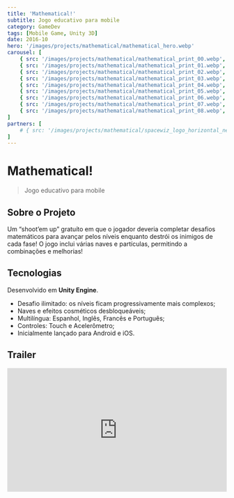 ```yaml
---
title: 'Mathematical!'
subtitle: Jogo educativo para mobile
category: GameDev
tags: [Mobile Game, Unity 3D]
date: 2016-10
hero: '/images/projects/mathematical/mathematical_hero.webp'
carousel: [
	{ src: '/images/projects/mathematical/mathematical_print_00.webp', title: 'Título', description: 'Descrição' },
	{ src: '/images/projects/mathematical/mathematical_print_01.webp', title: 'Título', description: 'Descrição' },
	{ src: '/images/projects/mathematical/mathematical_print_02.webp', title: 'Título', description: 'Descrição' },
	{ src: '/images/projects/mathematical/mathematical_print_03.webp', title: 'Título', description: 'Descrição' },
	{ src: '/images/projects/mathematical/mathematical_print_04.webp', title: 'Título', description: 'Descrição' },
	{ src: '/images/projects/mathematical/mathematical_print_05.webp', title: 'Título', description: 'Descrição' },
	{ src: '/images/projects/mathematical/mathematical_print_06.webp', title: 'Título', description: 'Descrição' },
	{ src: '/images/projects/mathematical/mathematical_print_07.webp', title: 'Título', description: 'Descrição' },
	{ src: '/images/projects/mathematical/mathematical_print_08.webp', title: 'Título', description: 'Descrição' },
]
partners: [
	# { src: '/images/projects/mathematical/spacewiz_logo_horizontal_negative.svg', description: 'Space Wizard Studios' }
]
---
```


# Mathematical!

> Jogo educativo para mobile

## Sobre o Projeto

Um “shoot’em up” gratuíto em que o jogador deveria completar desafios matemáticos para avançar pelos níveis enquanto destrói os inimigos de cada fase! O jogo inclui várias naves e partículas, permitindo a combinações e melhorias!

## Tecnologias

Desenvolvido em **Unity Engine**.

-   Desafio ilimitado: os níveis ficam progressivamente mais complexos;
-   Naves e efeitos cosméticos desbloqueáveis;
-   Multilíngua: Espanhol, Inglês, Francês e Português;
-   Controles: Touch e Acelerômetro;
-   Inicialmente lançado para Android e iOS.

## Trailer

<iframe
	width="100%"
	style="aspect-ratio: 16/9"
	src="https://www.youtube.com/embed/XHWtE-v_wGg"
	title="YouTube video player"
	frameborder="0"
	allow="accelerometer; autoplay; clipboard-write; encrypted-media; gyroscope; picture-in-picture"
	allowfullscreen
></iframe>